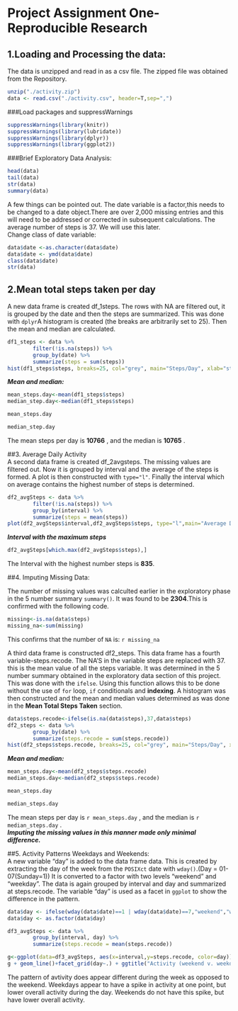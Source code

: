 Project Assignment One-Reproducible Research  
=============================================  

## 1.Loading and Processing the data:  

The data is unzipped and read in as a csv file. The zipped file was obtained from the Repository.  
```r
unzip("./activity.zip")
data <- read.csv("./activity.csv", header=T,sep=",")

```
###Load packages and suppressWarnings 
```r
suppressWarnings(library(knitr))
suppressWarnings(library(lubridate))
suppressWarnings(library(dplyr))
suppressWarnings(library(ggplot2))
```
###Brief Exploratory Data Analysis:
```r
head(data)
tail(data)
str(data)
summary(data)
```
A few things can be pointed out.  The date variable is a factor,this needs to be changed to a date object.There are over 2,000 missing entries and this will need to be addressed or corrected in subsequent calculations. The average number of steps is 37. We will use this later.   
Change class of date variable:
```r
data$date <-as.character(data$date)
data$date <- ymd(data$date)
class(data$date)
str(data)
```
  
## 2.Mean total steps taken per day  
A new data frame is created df_1steps. The rows with NA are filtered out, it is grouped by the date and then the steps are summarized. This was done with ` dplyr`A histogram is created (the breaks are arbitrarily set to 25).  Then the mean and median are calculated.  
```r
df1_steps <- data %>%
        filter(!is.na(steps)) %>%
        group_by(date) %>%
        summarize(steps = sum(steps))
hist(df1_steps$steps, breaks=25, col="grey", main="Steps/Day", xlab="steps/day")
```  

***Mean and median:***  
```r
mean_steps.day<-mean(df1_steps$steps)
median_step.day<-median(df1_steps$steps)

mean_steps.day

median_step.day
```  
The mean steps per day is **10766** , and the median is **10765** .  

##3. Average Daily Activity  
A second data frame is created df_2avgsteps. The missing values are filtered out. Now it is grouped by interval and the average of the steps is formed. A plot is  then constructed with `type="l"`. Finally the interval which on average contains the highest number of steps is determined.

```r
df2_avgSteps <- data %>%
        filter(!is.na(steps)) %>%
        group_by(interval) %>%
        summarize(steps = mean(steps))
plot(df2_avgSteps$interval,df2_avgSteps$steps, type="l",main="Average Daily Activity", ylab="Average Steps",xlab="Interval")
```  

***Interval with the maximum steps***
```r
df2_avgSteps[which.max(df2_avgSteps$steps),]

```

The Interval with the highest number steps is **835**.

##4. Imputing Missing Data:  

The number of missing values was calculted earlier in the exploratory phase in the 5 number summary `summary()`. It was found to be **2304**.This is confirmed with the following code.
```r
missing<-is.na(data$steps)
missing_na<-sum(missing)
```  
This confirms that the number of `NA` is: `r missing_na`


A third data frame is constructed df2_steps. This data frame has a fourth variable-steps.recode. The NA'S in the variable steps are replaced with 37. this is the mean value of all the steps variable.  It was determined in the 5 number summary obtained in the exploratory data section of this project.  This was done with the  `ifelse`. Using this function allows this to be done without the use of `for` loop, `if` conditionals and **indexing**. A histogram was then constructed and the mean and median values determined as was done in the **Mean Total Steps Taken** section.  

```r
data$steps.recode<-ifelse(is.na(data$steps),37,data$steps)
df2_steps <- data %>%
        group_by(date) %>%
        summarize(steps.recode = sum(steps.recode))
hist(df2_steps$steps.recode, breaks=25, col="grey", main="Steps/Day", xlab="steps/day", sub="missing values imputed")
```  

***Mean and median:***  
```r
mean_steps.day<-mean(df2_steps$steps.recode)
median_steps.day<-median(df2_steps$steps.recode)
```

```r
mean_steps.day
```
```r
median_steps.day
``` 

The mean steps per day is `r mean_steps.day` , and the median is `r median_steps.day` .  
***Imputing the missing values in this manner made only minimal difference.***  

##5. Activity Patterns Weekdays and Weekends:  
A new variable "day" is added to the data frame data. This is created by extracting the day of the week from the `POSIXct` date with `wday()`.(Day = 01-07(Sunday=1)) It is converted to a factor with two levels "weekend" and "weekday". The data is again grouped by interval and day and summarized at steps.recode. The variable "day" is used as a facet in `ggplot` to show the difference in the pattern.  

```r

data$day <- ifelse(wday(data$date)==1 | wday(data$date)==7,"weekend","weekday")
data$day <- as.factor(data$day)

df3_avgSteps <- data %>%
        group_by(interval, day) %>%
        summarize(steps.recode = mean(steps.recode))

g<-ggplot(data=df3_avgSteps, aes(x=interval,y=steps.recode, color=day))
g + geom_line()+facet_grid(day~.) + ggtitle("Activity (weekend v. weekday)")
```   
  
  
The pattern of avtivity does appear different during the week as opposed to the weekend. Weekdays appear to have a spike in activity at one point, but lower overall activity during the day. Weekends do not have this spike, but have lower overall activity.

